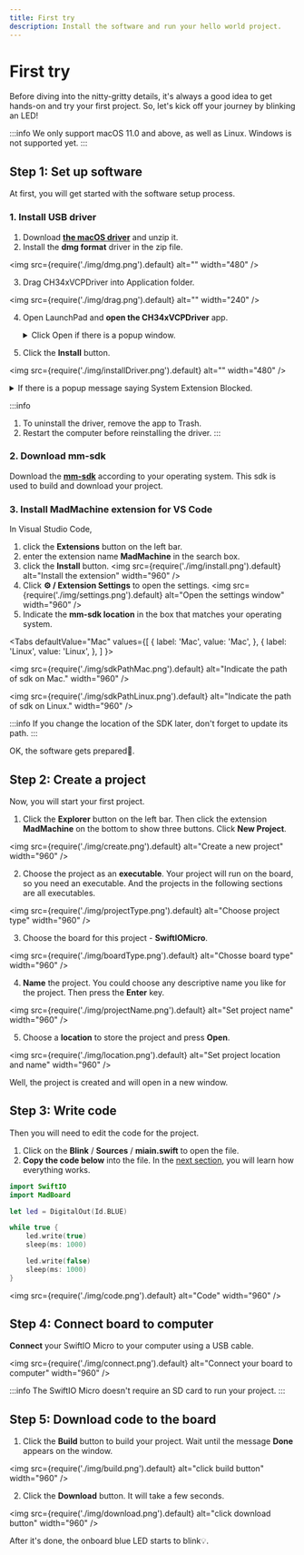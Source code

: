```yaml
---
title: First try
description: Install the software and run your hello world project.
---
```


# First try


Before diving into the nitty-gritty details, it's always a good idea to get hands-on and try your first project. So, let's kick off your journey by blinking an LED!

:::info
We only support macOS 11.0 and above, as well as Linux. Windows is not supported yet. 
:::


<div className='row row--no-gutters'>
  <ReactPlayer
    url='https://youtu.be/B5H6tOMcefI?si=DtokZEP6EBhPz1EQ'
    controls={true}
  />
</div>

## Step 1: Set up software 

At first, you will get started with the software setup process.

### 1. Install USB driver

1. Download **[the macOS driver](img/CH341SER_MAC.ZIP)** and unzip it. 
2. Install the **dmg format** driver in the zip file. 

  <img
    src={require('./img/dmg.png').default}
    alt="" width="480"
  />

3. Drag CH34xVCPDriver into Application folder.

  <img
    src={require('./img/drag.png').default}
    alt="" width="240"
  />

4. Open LaunchPad and **open the CH34xVCPDriver** app. 

    <details>
      <summary> Click Open if there is a popup window. </summary>
    <img
      src={require('./img/openDriver.png').default}
      alt="" width="240"
    />
    </details>

5. Click the **Install** button.

  <img
    src={require('./img/installDriver.png').default}
    alt="" width="480"
  />

  <details>
    <summary> If there is a popup message saying System Extension Blocked. </summary>

  Click Open System Settings button.
  <img
    src={require('./img/openSystemSettings.png').default}
    alt="" width="240"
  />

  Click Allow.
  <img
    src={require('./img/allow.png').default}
    alt="" width="480"
  />

  The driver is installed successfully.
  <img
    src={require('./img/installed.png').default}
    alt="" width="240"
  />
  </details>

:::info
1. To uninstall the driver, remove the app to Trash.
2. Restart the computer before reinstalling the driver.
:::

### 2. Download mm-sdk

Download the **[mm-sdk](https://github.com/madmachineio/mm-sdk/releases/tag/0.9.0-alpha.4)** according to your operating system. This sdk is used to build and download your project.

### 3. Install MadMachine extension for VS Code

In Visual Studio Code, 
1. click the **Extensions** button on the left bar.
2. enter the extension name **MadMachine** in the search box.
3. click the **Install** button.
<img
  src={require('./img/install.png').default}
  alt="Install the extension" width="960"
/>
4. Click **⚙️ / Extension Settings** to open the settings.
<img
src={require('./img/settings.png').default}
alt="Open the settings window" width="960"
/>
5. Indicate the **mm-sdk location** in the box that matches your operating system.


<Tabs
  defaultValue="Mac"
  values={[
    { label: 'Mac', value: 'Mac', },
    { label: 'Linux', value: 'Linux', },
  ]
}>

<TabItem value="Mac">

<img
  src={require('./img/sdkPathMac.png').default}
  alt="Indicate the path of sdk on Mac." width="960"
/>

</TabItem>
<TabItem value="Linux">

<img
  src={require('./img/sdkPathLinux.png').default}
  alt="Indicate the path of sdk on Linux." width="960"
/>

</TabItem>
</Tabs>

:::info
If you change the location of the SDK later, don't forget to update its path. 
:::


OK, the software gets prepared👏.


##  Step 2: Create a project

Now, you will start your first project.

<div className='row row--no-gutters'>
  <ReactPlayer
    url='https://youtu.be/mKe0BYHnjDU?si=jttzKnouAKZYxZpV'
    controls={true}
  />
</div>


1. Click the **Explorer** button on the left bar. Then click the extension **MadMachine** on the bottom to show three buttons. Click **New Project**.

<img
  src={require('./img/create.png').default}
  alt="Create a new project" width="960"
/>

2. Choose the project as an **executable**. Your project will run on the board, so you need an executable. And the projects in the following sections are all executables.

<img
  src={require('./img/projectType.png').default}
  alt="Choose project type" width="960"
/>


3. Choose the board for this project - **SwiftIOMicro**.

<img
  src={require('./img/boardType.png').default}
  alt="Chosse board type" width="960"
/>

4. **Name** the project. You could choose any descriptive name you like for the project. Then press the **Enter** key.

<img
  src={require('./img/projectName.png').default}
  alt="Set project name" width="960"
/>

5. Choose a **location** to store the project and press **Open**.

<img
  src={require('./img/location.png').default}
  alt="Set project location and name" width="960"
/>

Well, the project is created and will open in a new window.

##  Step 3: Write code

Then you will need to edit the code for the project. 

1. Click on the **Blink** / **Sources** / **miain.swift** to open the file.
2. **Copy the code below** into the file. In the [next section](../peripherals/led), you will learn how everything works.

```swift title="main.swift" showLineNumbers
import SwiftIO
import MadBoard

let led = DigitalOut(Id.BLUE)

while true {
    led.write(true)
    sleep(ms: 1000)

    led.write(false)
    sleep(ms: 1000)
}
```

<img
  src={require('./img/code.png').default}
  alt="Code" width="960"
/>

##  Step 4: Connect board to computer

**Connect** your SwiftIO Micro to your computer using a USB cable.

<img
  src={require('./img/connect.png').default}
  alt="Connect your board to computer" width="960"
/>


:::info
The SwiftIO Micro doesn't require an SD card to run your project. 
:::

##  Step 5: Download code to the board

1. Click the **Build** button to build your project. Wait until the message **Done** appears on the window.

<img
  src={require('./img/build.png').default}
  alt="click build button" width="960"
/>

2. Click the **Download** button. It will take a few seconds.

<img
  src={require('./img/download.png').default}
  alt="click download button" width="960"
/>

After it's done, the onboard blue LED starts to blink💡.